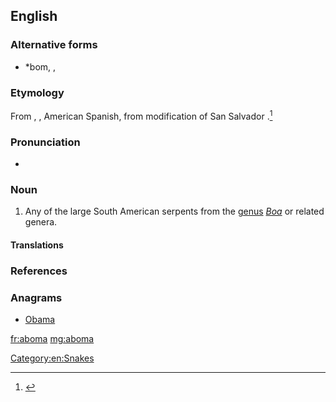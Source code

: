 ==English==
{{rfi}}
{{wikipedia|Boa constrictor}}
{{wikispecies|Boa}}
===Alternative forms===
* *bom, {{l|en|boma}}, {{l|en|bomma}}

===Etymology===
From {{etyl|pt|en}}, {{etyl|fr|en}}, American Spanish, from modification of San Salvador {{etyl|kg|en}} {{term|mboma||python|lang=kg}}.<ref>{{reference-book|editor=Philip Babcock Gove|title=Webster's Third International Dictionary of the English Language, Unabridged|origyear=1909|year=1976|publisher=G. & C. Merriam Co.|location=Springfield, MA|isbn=0-87779-101-5|pages=4}}</ref>

===Pronunciation===
* {{a|US}} {{IPA|/əˈboʊ.mə/|lang=en}}

===Noun===
{{en-noun}}

# Any of the large South American serpents from the [[genus]] ''[[Boa]]'' or related genera.

====Translations====
{{trans-top|any of several large South American serpents}}
{{trans-mid}}
{{trans-bottom}}

===References===
<references/>

===Anagrams===
* [[Obama#English|Obama]]

[[Category:en:Snakes]]

[[fr:aboma]]
[[mg:aboma]]